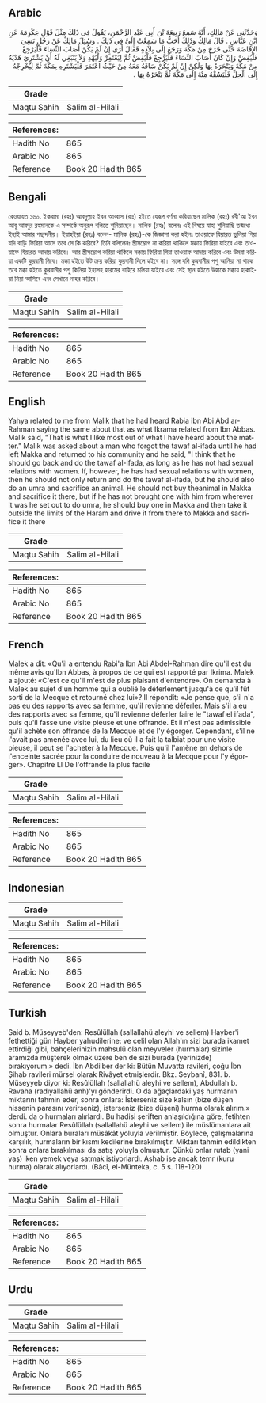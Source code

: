 ## Arabic


<div dir="rtl" lang="ar" style={{fontSize:'larger',backgroundColor:'#f8f9fa',padding:20}}>
وَحَدَّثَنِي عَنْ مَالِكٍ، أَنَّهُ سَمِعَ رَبِيعَةَ بْنَ أَبِي عَبْدِ الرَّحْمَنِ، يَقُولُ فِي ذَلِكَ مِثْلَ قَوْلِ عِكْرِمَةَ عَنِ ابْنِ عَبَّاسٍ ‏.‏ قَالَ مَالِكٌ وَذَلِكَ أَحَبُّ مَا سَمِعْتُ إِلَىَّ فِي ذَلِكَ ‏.‏ وَسُئِلَ مَالِكٌ عَنْ رَجُلٍ نَسِيَ الإِفَاضَةَ حَتَّى خَرَجَ مِنْ مَكَّةَ وَرَجَعَ إِلَى بِلاَدِهِ فَقَالَ أَرَى إِنْ لَمْ يَكُنْ أَصَابَ النِّسَاءَ فَلْيَرْجِعْ فَلْيُفِضْ وَإِنْ كَانَ أَصَابَ النِّسَاءَ فَلْيَرْجِعْ فَلْيُفِضْ ثُمَّ لِيَعْتَمِرْ وَلْيُهْدِ وَلاَ يَنْبَغِي لَهُ أَنْ يَشْتَرِيَ هَدْيَهُ مِنْ مَكَّةَ وَيَنْحَرَهُ بِهَا وَلَكِنْ إِنْ لَمْ يَكُنْ سَاقَهُ مَعَهُ مِنْ حَيْثُ اعْتَمَرَ فَلْيَشْتَرِهِ بِمَكَّةَ ثُمَّ لِيُخْرِجْهُ إِلَى الْحِلِّ فَلْيَسُقْهُ مِنْهُ إِلَى مَكَّةَ ثُمَّ يَنْحَرُهُ بِهَا ‏.‏
</div>
<div style={{backgroundColor:'#f8f9fa',padding:20, marginBottom: 10}}><table> <thead> <tr> <th>Grade</th> <th></th> </tr> </thead> <tbody> <tr><td>Maqtu Sahih</td><td>Salim al-Hilali</td></tr></tbody></table><table> <thead> <tr> <th>References:</th> <th></th> </tr> </thead> <tbody><tr><td>Hadith No</td><td>865</td></tr><tr><td>Arabic No</td><td>865</td></tr><tr><td>Reference</td><td>Book 20 Hadith 865</td></tr></tbody></table></div>

## Bengali


<div dir="ltr" lang="bn" style={{fontSize:'larger',backgroundColor:'#f8f9fa',padding:20}}>
রেওয়ায়ত ১৬০. ইকরামা (রহঃ) আবদুল্লাহ ইবন আব্বাস (রাঃ) হইতে যেরূপ বর্ণনা করিয়াছেন মালিক (রহঃ) রবী'আ ইবন আবূ আবদুর রহমানকে এ সম্পর্কে অনুরূপ বলিতে শুনিয়াছেন। মালিক (রহঃ) বলেনঃ এই বিষয়ে যাহা শুনিয়াছি তন্মধ্যে ইহাই আমার পছন্দনীয়। ইয়াহইয়া (রহঃ) বলেন- মালিক (রহঃ)-কে জিজ্ঞাসা করা হইলঃ তাওয়াফে যিয়ারত ভুলিয়া গিয়া যদি বাড়ি ফিরিয়া আসে তবে সে কি করিবে? তিনি বলিলেনঃ স্ত্রীসম্ভোগ না করিয়া থাকিলে মক্কায় ফিরিয়া যাইবে এবং তাওয়াফে যিয়ারত আদায় করিবে। আর স্ত্রীসম্ভোগ করিয়া থাকিলে মক্কায় ফিরিয়া গিয়া তাওয়াফ আদায় করিবে এবং উমরা করিয়া একটি কুরবানী দিবে। মক্কা হইতে উট ক্রয় করিয়া কুরবানী দিলে হইবে না। সঙ্গে যদি কুরবানীর পশু আনিয়া না থাকে তবে মক্কা হইতে কুরবানীর পশু কিনিয়া ইহাসহ হারমের বাহিরে চলিয়া যাইবে এবং সেই স্থান হইতে উহাকে মক্কায় হাকাইয়া নিয়া আসিবে এবং সেখানে নাহর করিবে।
</div>
<div style={{backgroundColor:'#f8f9fa',padding:20, marginBottom: 10}}><table> <thead> <tr> <th>Grade</th> <th></th> </tr> </thead> <tbody> <tr><td>Maqtu Sahih</td><td>Salim al-Hilali</td></tr></tbody></table><table> <thead> <tr> <th>References:</th> <th></th> </tr> </thead> <tbody><tr><td>Hadith No</td><td>865</td></tr><tr><td>Arabic No</td><td>865</td></tr><tr><td>Reference</td><td>Book 20 Hadith 865</td></tr></tbody></table></div>

## English


<div dir="ltr" lang="en" style={{fontSize:'larger',backgroundColor:'#f8f9fa',padding:20}}>
Yahya related to me from Malik that he had heard Rabia ibn Abi Abd ar-Rahman saying the same about that as what Ikrama related from Ibn Abbas. Malik said, "That is what I like most out of what I have heard about the matter." Malik was asked about a man who forgot the tawaf al-ifada until he had left Makka and returned to his community and he said, "I think that he should go back and do the tawaf al-ifada, as long as he has not had sexual relations with women. If, however, he has had sexual relations with women, then he should not only return and do the tawaf al-ifada, but he should also do an umra and sacrifice an animal. He should not buy theanimal in Makka and sacrifice it there, but if he has not brought one with him from wherever it was he set out to do umra, he should buy one in Makka and then take it outside the limits of the Haram and drive it from there to Makka and sacrifice it there
</div>
<div style={{backgroundColor:'#f8f9fa',padding:20, marginBottom: 10}}><table> <thead> <tr> <th>Grade</th> <th></th> </tr> </thead> <tbody> <tr><td>Maqtu Sahih</td><td>Salim al-Hilali</td></tr></tbody></table><table> <thead> <tr> <th>References:</th> <th></th> </tr> </thead> <tbody><tr><td>Hadith No</td><td>865</td></tr><tr><td>Arabic No</td><td>865</td></tr><tr><td>Reference</td><td>Book 20 Hadith 865</td></tr></tbody></table></div>

## French


<div dir="ltr" lang="fr" style={{fontSize:'larger',backgroundColor:'#f8f9fa',padding:20}}>
Malek a dit: «Qu'il a entendu Rabi'a Ibn Abi Abdel-Rahman dire qu'il est du même avis qu'Ibn Abbas, à propos de ce qui est rapporté par Ikrima. Malek a ajouté: «C'est ce qu'il m'est de plus plaisant d'entendre». On demanda à Malek au sujet d'un homme qui a oublié le déferlement jusqu'à ce qu'il fût sorti de la Mecque et retourné chez lui»? Il répondit: «Je pense que, s'il n'a pas eu des rapports avec sa femme, qu'il revienne déferler. Mais s'il a eu des rapports avec sa femme, qu'il revienne déferler faire le "tawaf el ifada", puis qu'il fasse une visite pieuse et une offrande. Et il n'est pas admissible qu'il achète son offrande de la Mecque et de l'y égorger. Cependant, s'il ne l'avait pas amenée avec lui, du lieu où il a fait la talbiat pour une visite pieuse, il peut se l'acheter à la Mecque. Puis qu'il l'amène en dehors de l'enceinte sacrée pour la conduire de nouveau à la Mecque pour l'y égorger». Chapitre LI De l'offrande la plus facile
</div>
<div style={{backgroundColor:'#f8f9fa',padding:20, marginBottom: 10}}><table> <thead> <tr> <th>Grade</th> <th></th> </tr> </thead> <tbody> <tr><td>Maqtu Sahih</td><td>Salim al-Hilali</td></tr></tbody></table><table> <thead> <tr> <th>References:</th> <th></th> </tr> </thead> <tbody><tr><td>Hadith No</td><td>865</td></tr><tr><td>Arabic No</td><td>865</td></tr><tr><td>Reference</td><td>Book 20 Hadith 865</td></tr></tbody></table></div>

## Indonesian


<div dir="ltr" lang="id" style={{fontSize:'larger',backgroundColor:'#f8f9fa',padding:20}}>

</div>
<div style={{backgroundColor:'#f8f9fa',padding:20, marginBottom: 10}}><table> <thead> <tr> <th>Grade</th> <th></th> </tr> </thead> <tbody> <tr><td>Maqtu Sahih</td><td>Salim al-Hilali</td></tr></tbody></table><table> <thead> <tr> <th>References:</th> <th></th> </tr> </thead> <tbody><tr><td>Hadith No</td><td>865</td></tr><tr><td>Arabic No</td><td>865</td></tr><tr><td>Reference</td><td>Book 20 Hadith 865</td></tr></tbody></table></div>

## Turkish


<div dir="ltr" lang="tr" style={{fontSize:'larger',backgroundColor:'#f8f9fa',padding:20}}>
Said b. Müseyyeb'den: Resûlüllah (sallallahü aleyhi ve sellem) Hayber'i fethettiği gün Hayber yahudilerine: ve celil olan Allah'ın sizi burada ikamet ettirdiği gibi, bahçelerinizin mahsulü olan meyveler (hurmalar) sizinle aramızda müşterek olmak üzere ben de sizi burada (yerinizde) bırakıyorum.» dedi. İbn Abdilber der ki: Bütün Muvatta ravileri, çoğu İbn Şihab ravileri mürsel olarak Rivâyet etmişlerdir. Bkz. Şeybanî, 831. b. Müseyyeb diyor ki: Resûlüllah (sallallahü aleyhi ve sellem), Abdullah b. Ravaha (radıyallahü anh)'yı gönderirdi. O da ağaçlardaki yaş hurmanın miktarını tahmin eder, sonra onlara: İsterseniz size kalsın (bize düşen hissenin parasını verirseniz), isterseniz (bize düşeni) hurma olarak alırım.» derdi. da o hurmaları alırlardı. Bu hadisi şeriften anlaşıldığına göre, fetihten sonra hurmalar Resûlüllah (sallallahü aleyhi ve sellem) ile müslümanlara ait olmuştur. Onlara buraları müsâkât yoluyla verilmiştir. Böylece, çalışmalarına karşılık, hurmaların bir kısmı kedilerine bırakılmıştır. Miktarı tahmin edildikten sonra onlara bırakılması da satış yoluyla olmuştur. Çünkü onlar rutab (yani yaş) iken yemek veya satmak istiyorlardı. Ashab ise ancak temr (kuru hurma) olarak alıyorlardı. (Bâcî, el-Münteka, c. 5 s. 118-120)
</div>
<div style={{backgroundColor:'#f8f9fa',padding:20, marginBottom: 10}}><table> <thead> <tr> <th>Grade</th> <th></th> </tr> </thead> <tbody> <tr><td>Maqtu Sahih</td><td>Salim al-Hilali</td></tr></tbody></table><table> <thead> <tr> <th>References:</th> <th></th> </tr> </thead> <tbody><tr><td>Hadith No</td><td>865</td></tr><tr><td>Arabic No</td><td>865</td></tr><tr><td>Reference</td><td>Book 20 Hadith 865</td></tr></tbody></table></div>

## Urdu


<div dir="rtl" lang="ur" style={{fontSize:'larger',backgroundColor:'#f8f9fa',padding:20}}>

</div>
<div style={{backgroundColor:'#f8f9fa',padding:20, marginBottom: 10}}><table> <thead> <tr> <th>Grade</th> <th></th> </tr> </thead> <tbody> <tr><td>Maqtu Sahih</td><td>Salim al-Hilali</td></tr></tbody></table><table> <thead> <tr> <th>References:</th> <th></th> </tr> </thead> <tbody><tr><td>Hadith No</td><td>865</td></tr><tr><td>Arabic No</td><td>865</td></tr><tr><td>Reference</td><td>Book 20 Hadith 865</td></tr></tbody></table></div>